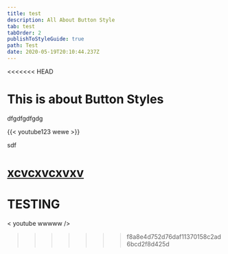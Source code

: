 ```yaml
---
title: test
description: All About Button Style
tab: test
tabOrder: 2
publishToStyleGuide: true
path: Test
date: 2020-05-19T20:10:44.237Z
---
```

<<<<<<< HEAD
# This is about Button Styles

<Testimonial image="/assets/btn.jpg" attribution="">
  dfgdfgdfgdg</Testimonial>

<CallToAction url="" align="center" bgColor="undefined"></CallToAction>

{{< youtube123 wewe >}}

<CallToAction url="sdf" align="center" bgColor="rebeccapurple">sdf</CallToAction>

[xcvcxvcxvxv](sdf)
=======
# TESTING



< youtube wwwww />
>>>>>>> f8a8e4d752d76daf11370158c2ad6bcd2f8d425d
